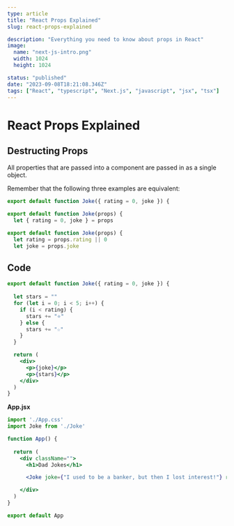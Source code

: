 ```yaml
---
type: article
title: "React Props Explained"
slug: react-props-explained

description: "Everything you need to know about props in React"
image:
  name: "next-js-intro.png"
  width: 1024
  height: 1024

status: "published"
date: "2023-09-08T18:21:08.346Z"
tags: ["React", "typescript", "Next.js", "javascript", "jsx", "tsx"]
---
```


# React Props Explained

<YouTube videoId="hpZmKR9FmQw" />

## Destructing Props

All properties that are passed into a component are passed in as a single object. 

Remember that the following three examples are equivalent:

```jsx
export default function Joke({ rating = 0, joke }) {
```

```jsx
export default function Joke(props) {
  let { rating = 0, joke } = props
```


```jsx
export default function Joke(props) {
  let rating = props.rating || 0
  let joke = props.joke
```


## Code


```jsx
export default function Joke({ rating = 0, joke }) {
   
  let stars = ""
  for (let i = 0; i < 5; i++) {
    if (i < rating) {
      stars += "⭐"
    } else {
      stars += "☆"
    }
  }

  return (
    <div>
      <p>{joke}</p>
      <p>{stars}</p>
    </div>
  )
}
```

**App.jsx**

```jsx
import './App.css'
import Joke from './Joke'

function App() {
  
  return (
    <div className="">
      <h1>Dad Jokes</h1>

      <Joke joke={"I used to be a banker, but then I lost interest!"} rating={3} />

    </div>
  )
}

export default App
```